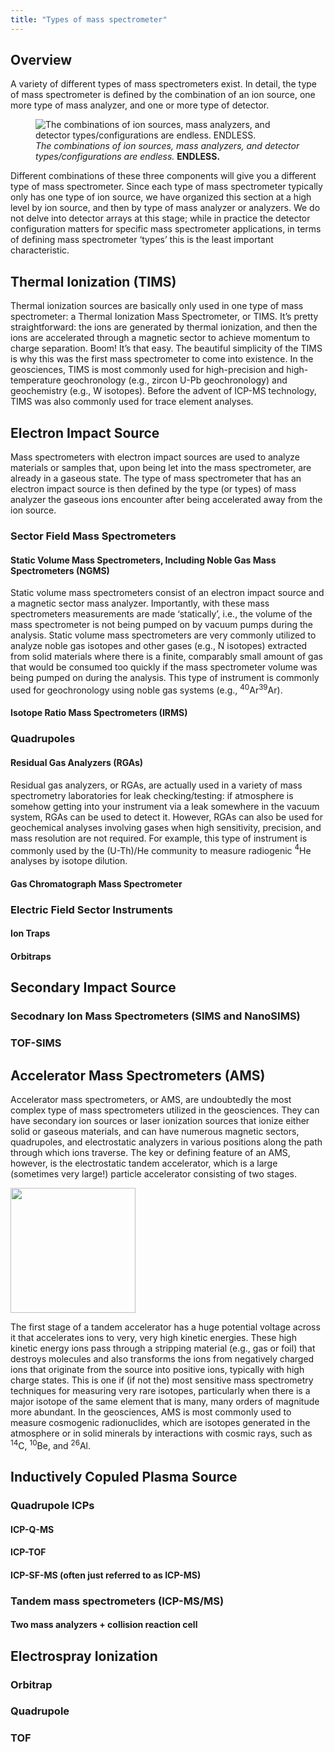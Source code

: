 ```yaml
---
title: "Types of mass spectrometer"
---
```


## Overview {#sec-types-overview}

A variety of different types of mass spectrometers exist. In detail, the type of mass spectrometer is defined by the combination of an ion source, one more type of mass analyzer, and one or more type of detector.

![*The combinations of ion sources, mass analyzers, and detector types/configurations are endless.* **ENDLESS.**](figs/ms_mixnmatch.jpg){fig-alt="Combinations of ion sources, mass analyzers, and detectors that can define a mass spectrometer."}

Different combinations of these three components will give you a different type of mass spectrometer. Since each type of mass spectrometer typically only has one type of ion source, we have organized this section at a high level by ion source, and then by type of mass analyzer or analyzers. We do not delve into detector arrays at this stage; while in practice the detector configuration matters for specific mass spectrometer applications, in terms of defining mass spectrometer 'types' this is the least important characteristic.

## Thermal Ionization (TIMS) {#sec-typesTIMS}

Thermal ionization sources are basically only used in one type of mass spectrometer: a Thermal Ionization Mass Spectrometer, or TIMS. It's pretty straightforward: the ions are generated by thermal ionization, and then the ions are accelerated through a magnetic sector to achieve momentum to charge separation. Boom! It's that easy. The beautiful simplicity of the TIMS is why this was the first mass spectrometer to come into existence. In the geosciences, TIMS is most commonly used for high-precision and high-temperature geochronology (e.g., zircon U-Pb geochronology) and geochemistry (e.g., W isotopes). Before the advent of ICP-MS technology, TIMS was also commonly used for trace element analyses.

## Electron Impact Source {#sec-types-electronimpact}

Mass spectrometers with electron impact sources are used to analyze materials or samples that, upon being let into the mass spectrometer, are already in a gaseous state. The type of mass spectrometer that has an electron impact source is then defined by the type (or types) of mass analyzer the gaseous ions encounter after being accelerated away from the ion source.

### Sector Field Mass Spectrometers

#### Static Volume Mass Spectrometers, Including Noble Gas Mass Spectrometers (NGMS) {#sec-types-static-NGMS}

Static volume mass spectrometers consist of an electron impact source and a magnetic sector mass analyzer. Importantly, with these mass spectrometers measurements are made 'statically', i.e., the volume of the mass spectrometer is not being pumped on by vacuum pumps during the analysis. Static volume mass spectrometers are very commonly utilized to analyze noble gas isotopes and other gases (e.g., N isotopes) extracted from solid materials where there is a finite, comparably small amount of gas that would be consumed too quickly if the mass spectrometer volume was being pumped on during the analysis. This type of instrument is commonly used for geochronology using noble gas systems (e.g., $^{40}$Ar$^{39}$Ar).

#### Isotope Ratio Mass Spectrometers (IRMS) {#sec-types-IRMS}

```{=html}
<!---
Someone who knows more about IRMS than me should write this yay!!
--->
```

### Quadrupoles

#### Residual Gas Analyzers (RGAs)

Residual gas analyzers, or RGAs, are actually used in a variety of mass spectrometry laboratories for leak checking/testing: if atmosphere is somehow getting into your instrument via a leak somewhere in the vacuum system, RGAs can be used to detect it. However, RGAs can also be used for geochemical analyses involving gases when high sensitivity, precision, and mass resolution are not required. For example, this type of instrument is commonly used by the (U-Th)/He community to measure radiogenic $^{4}$He analyses by isotope dilution.

#### Gas Chromatograph Mass Spectrometer

### Electric Field Sector Instruments

#### Ion Traps

#### Orbitraps

## Secondary Impact Source

### Secodnary Ion Mass Spectrometers (SIMS and NanoSIMS)

### TOF-SIMS

## Accelerator Mass Spectrometers (AMS)

Accelerator mass spectrometers, or AMS, are undoubtedly the most complex type of mass spectrometers utilized in the geosciences. They can have secondary ion sources or laser ionization sources that ionize either solid or gaseous materials, and can have numerous magnetic sectors, quadrupoles, and electrostatic analyzers in various positions along the path through which ions traverse. The key or defining feature of an AMS, however, is the electrostatic tandem accelerator, which is a large (sometimes very large!) particle accelerator consisting of two stages.

![](figs/accelerator.jpg){fig-alt="Marissa Tremblay inside the tandem accelerator at PRIME lab, the Purdue University AMS." width="200"}

The first stage of a tandem accelerator has a huge potential voltage across it that accelerates ions to very, very high kinetic energies. These high kinetic energy ions pass through a stripping material (e.g., gas or foil) that destroys molecules and also transforms the ions from negatively charged ions that originate from the source into positive ions, typically with high charge states. This is one if (if not the) most sensitive mass spectrometry techniques for measuring very rare isotopes, particularly when there is a major isotope of the same element that is many, many orders of magnitude more abundant. In the geosciences, AMS is most commonly used to measure cosmogenic radionuclides, which are isotopes generated in the atmosphere or in solid minerals by interactions with cosmic rays, such as $^{14}$C, $^{10}$Be, and $^{26}$Al.

## Inductively Copuled Plasma Source

### Quadrupole ICPs

#### ICP-Q-MS

#### ICP-TOF

#### ICP-SF-MS (often just referred to as ICP-MS)

### Tandem mass spectrometers (ICP-MS/MS)

#### Two mass analyzers + collision reaction cell

## Electrospray Ionization

### Orbitrap

### Quadrupole

### TOF